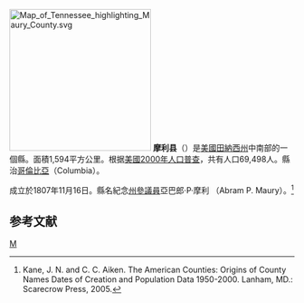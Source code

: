 {{noteTA
|T=zh-hans:摩利县 (田纳西州);zh-hk:摩利縣 (田納西州);zh-tw:摩利郡 (田納西州);
|1=zh-hans:县;zh-hk:縣;zh-tw:郡;
}}
[[File:Map_of_Tennessee_highlighting_Maury_County.svg|250px]]
'''摩利县'''（{{lang-en|Maury County}}）是[[美國|美國]][[田納西州|田納西州]]中南部的一個縣。面積1,594平方公里。根据[[美國2000年人口普查|美國2000年人口普查]]，共有人口69,498人。縣治[[哥倫比亞_(田納西州)|哥倫比亞]]（Columbia）。

成立於1807年11月16日。縣名紀念[[田納西州州參議院|州參議員]]亞巴郎·P·摩利 （Abram P. Maury）。<ref>Kane, J. N. and C. C. Aiken. The American Counties: Origins of County Names Dates of Creation and Population Data 1950-2000. Lanham, MD.: Scarecrow Press, 2005.</ref>

==参考文献==
<div class="references-small">
<references />
</div>
[[Category:田納西州行政區劃|M]]